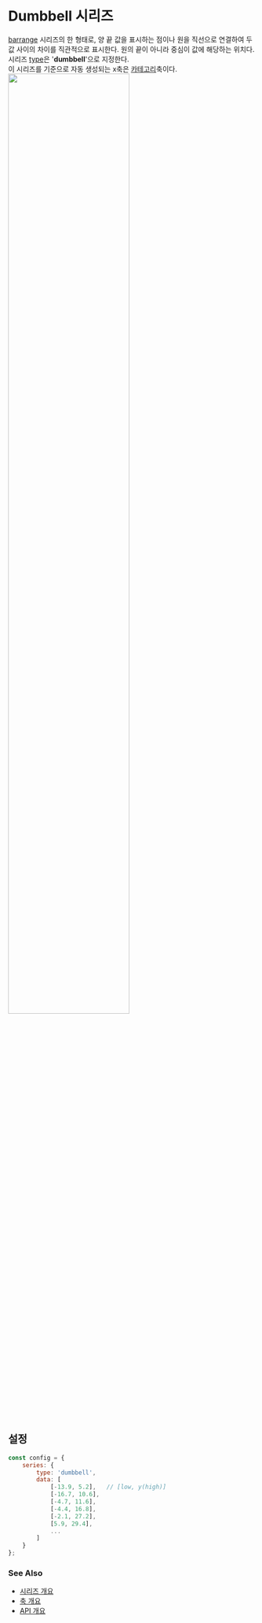 # Dumbbell 시리즈

[barrange](/guide/series/series-barrange) 시리즈의 한 형태로,
양 끝 값을 표시하는 점이나 원을 직선으로 연결하여 두 값 사이의 차이를 직관적으로 표시한다.
원의 끝이 아니라 중심이 값에 해당하는 위치다.<br/>
시리즈 [type](/config/config/series#type)은 '**dumbbell**'으로 지정한다.<br/>
이 시리즈를 기준으로 자동 생성되는 x축은 [카테고리](/config/config/xAxis/category)축이다.
<img src="/images/guide/series/dumbbell-01.png" width="70%" class="border-img"/>

## 설정

```js
const config = {
    series: {
        type: 'dumbbell',
        data: [
            [-13.9, 5.2],   // [low, y(high)]
            [-16.7, 10.6],
            [-4.7, 11.6],
            [-4.4, 16.8],
            [-2.1, 27.2],
            [5.9, 29.4],
            ...
        ]
    }
};
```

### See Also

- [시리즈 개요](/guide/series)
- [축 개요](/guide/axes)
- [API 개요](/docs)